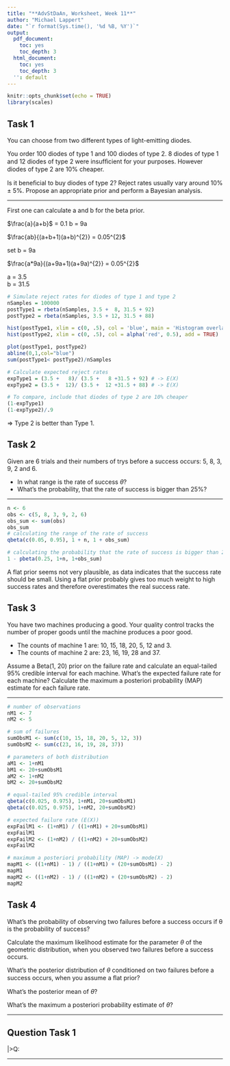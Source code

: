 ```yaml
---
title: "**AdvStDaAn, Worksheet, Week 11**"
author: "Michael Lappert"
date: "`r format(Sys.time(), '%d %B, %Y')`"
output:
  pdf_document:
    toc: yes
    toc_depth: 3
  html_document:
    toc: yes
    toc_depth: 3
  '': default
---
```


```r
knitr::opts_chunk$set(echo = TRUE)
library(scales)
```

## Task 1
You can choose from two different types of light-emitting diodes.

You order 100 diodes of type 1 and 100 diodes of type 2. 8 diodes of type 1 and 12 diodes of type 2 were insufﬁcient for your purposes. However diodes of type 2 are 10% cheaper.

Is it beneﬁcial to buy diodes of type 2? Reject rates usually vary around 10% ± 5%. Propose an appropriate prior and perform a Bayesian analysis.

***
First one can calculate a and b for the beta prior.

$\frac{a}{a+b}$ = 0.1
b = 9a

$\frac{ab}{(a+b+1)(a+b)^{2}} = 0.05^{2}$

set b = 9a

$\frac{a*9a}{(a+9a+1)(a+9a)^{2}} = 0.05^{2}$\

a = 3.5\
b = 31.5

```r
# Simulate reject rates for diodes of type 1 and type 2
nSamples = 100000
postType1 = rbeta(nSamples, 3.5 +  8, 31.5 + 92)
postType2 = rbeta(nSamples, 3.5 + 12, 31.5 + 88)

hist(postType1, xlim = c(0, .5), col = 'blue', main = 'Histogram overlay of both priors')
hist(postType2, xlim = c(0, .5), col = alpha('red', 0.5), add = TRUE)

plot(postType1, postType2)
abline(0,1,col="blue")
sum(postType1< postType2)/nSamples

# Calculate expected reject rates
expType1 = (3.5 +   8)/ (3.5 +   8 +31.5 + 92) # -> E(X)
expType2 = (3.5 +  12)/ (3.5 +  12 +31.5 + 88) # -> E(X)

# To compare, include that diodes of type 2 are 10% cheaper
(1-expType1)
(1-expType2)/.9
```

=> Type 2 is better than Type 1.

## Task 2
Given are 6 trials and their numbers of trys before a success occurs: 5, 8, 3, 9, 2 and 6.

- In what range is the rate of success $\theta$?
- What’s the probability, that the rate of success is bigger than 25%?

***
```r
n <- 6
obs <- c(5, 8, 3, 9, 2, 6)
obs_sum <- sum(obs)
obs_sum
# calculating the range of the rate of success 
qbeta(c(0.05, 0.95), 1 + n, 1 + obs_sum)

# calculating the probability that the rate of success is bigger than 25%
1 - pbeta(0.25, 1+n, 1+obs_sum)
```

A flat prior seems not very plausible, as data indicates that the success rate should be small. Using a flat prior probably gives too much weight to high success rates and therefore overestimates the real success rate.

## Task 3
You have two machines producing a good. Your quality control tracks the number of proper goods until the machine produces a poor good.

- The counts of machine 1 are: 10, 15, 18, 20, 5, 12 and 3.
- The counts of machine 2 are: 23, 16, 19, 28 and 37.

Assume a Beta(1, 20) prior on the failure rate and calculate an equal-tailed 95% credible interval for each machine. What’s the expected failure rate for each machine? Calculate the maximum a posteriori probability (MAP) estimate for each failure rate.

***
```r
# number of observations
nM1 <- 7
nM2 <- 5

# sum of failures
sumObsM1 <- sum(c(10, 15, 18, 20, 5, 12, 3))
sumObsM2 <- sum(c(23, 16, 19, 28, 37))

# parameters of both distribution
aM1 <- 1+nM1
bM1 <- 20+sumObsM1
aM2 <- 1+nM2
bM2 <- 20+sumObsM2

# equal-tailed 95% credible interval
qbeta(c(0.025, 0.975), 1+nM1, 20+sumObsM1)
qbeta(c(0.025, 0.975), 1+nM2, 20+sumObsM2)

# expected failure rate (E(X))
expFailM1 <- (1+nM1) / ((1+nM1) + 20+sumObsM1)
expFailM1
expFailM2 <- (1+nM2) / ((1+nM2) + 20+sumObsM2)
expFailM2

# maximum a posteriori probability (MAP) -> mode(X)
mapM1 <- ((1+nM1) - 1) / ((1+nM1) + (20+sumObsM1) - 2)
mapM1
mapM2 <- ((1+nM2) - 1) / ((1+nM2) + (20+sumObsM2) - 2)
mapM2
```

## Task 4
What’s the probability of observing two failures before a success occurs if θ is the probability of success?

Calculate the maximum likelihood estimate for the parameter $\theta$ of the geometric distribution, when you observed two failures before a success occurs.

What’s the posterior distribution of $\theta$ conditioned on two failures before a success occurs, when you assume a ﬂat prior?

What’s the posterior mean of $\theta$?

What’s the maximum a posteriori probability estimate of $\theta$?

***

## Question Task 1
|>Q: 


***
